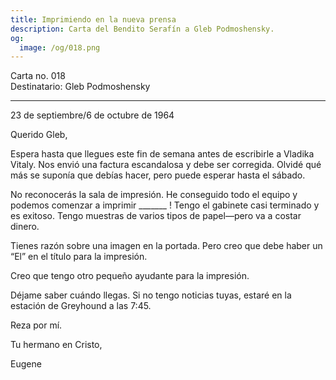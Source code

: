 ```yaml
---
title: Imprimiendo en la nueva prensa
description: Carta del Bendito Serafín a Gleb Podmoshensky.
og:
  image: /og/018.png
---
```


<div style={{textAlign:'right', fontFamily:'monospace'}}>Carta no. 018</div>
<div style={{textAlign:'left', fontFamily:'monospace'}}>Destinatario: Gleb Podmoshensky</div>

---

23 de septiembre/6 de octubre de 1964

Querido Gleb,

Espera hasta que llegues este fin de semana antes de escribirle a Vladika Vitaly. Nos envió una factura escandalosa y debe ser corregida. Olvidé qué más se suponía que debías hacer, pero puede esperar hasta el sábado.

No reconocerás la sala de impresión. He conseguido todo el equipo y podemos comenzar a imprimir _______ ! Tengo el gabinete casi terminado y es exitoso. Tengo muestras de varios tipos de papel—pero va a costar dinero.

Tienes razón sobre una imagen en la portada. Pero creo que debe haber un “El” en el título para la impresión.

Creo que tengo otro pequeño ayudante para la impresión.

Déjame saber cuándo llegas. Si no tengo noticias tuyas, estaré en la estación de Greyhound a las 7:45.

Reza por mí.

Tu hermano en Cristo,

Eugene